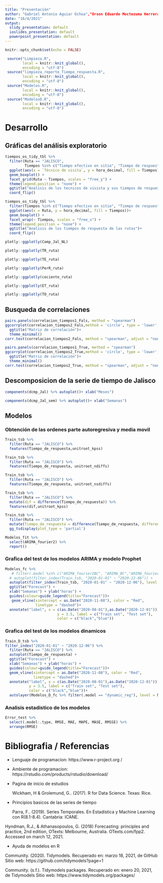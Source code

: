 ```yaml
---
title: "Presentación"
author: "Gabriel Antonio Aguiar Ochoa","Orson Eduardo Moctezuma Herrera","Elberto Román Galán"
date: "16/4/2021"
output:
  slidy_presentation: default
  ioslides_presentation: default
  powerpoint_presentation: default
---
```


```r
knitr::opts_chunk$set(echo = FALSE)
```

```r
 source("Limpieza.R", 
        local = knitr::knit_global(),
        encoding = "utf-8")
 source("limpieza_reporte_Tiempo_respuesta.R", 
        local = knitr::knit_global(),
        encoding = "utf-8")
 source("Modelos.R", 
        local = knitr::knit_global(),
        encoding = "utf-8")
 source("ModelosD.R", 
        local = knitr::knit_global(),
        encoding = "utf-8")
```

# Desarrollo 
## Gráficas del análisis exploratorio
```r
tiempos_os_tidy_tbl %>%
  filter(Ruta == "JALISCO",
         Tiempos %in% c("Tiempo efectivo en sitio", "Tiempo de respuesta")) %>%
  ggplot(aes(x = `Técnico de visita`, y = hora_decimal, fill = Tiempos))+
  geom_boxplot() +
  facet_grid(Ruta ~ Tiempos, scales = "free_y") +
  theme(legend.position = "none") +
  ggtitle("Analisis de los tecnicos de visista y sus tiempos de respuesta")+
  coord_flip()

```

```r
tiempos_os_tidy_tbl %>%
  filter(Tiempos %in% c("Tiempo efectivo en sitio", "Tiempo de respuesta")) %>%
  ggplot(aes(x = Ruta, y = hora_decimal, fill = Tiempos))+
  geom_boxplot() +
  facet_wrap(~ Tiempos, scales = "free_x") +
  theme(legend.position = "none") +
  ggtitle("Analisis de los tiempos de respuesta de las rutas")+
  coord_flip()
```

```r
plotly::ggplotly(Comp_Jal_NL)
```


```r
plotly::ggplotly(TR_ruta)
```


```r
plotly::ggplotly(TE_ruta)
```


```r
plotly::ggplotly(PerR_ruta)
```

```r
plotly::ggplotly(cociente_ruta)
```


```r
plotly::ggplotly(ET_ruta)

```


```r
plotly::ggplotly(TO_ruta)
```


## Busqueda de correlaciones 

```r

pairs.panels(correlacion_tiempos1_Fals, method = "spearman")
ggcorrplot(correlacion_tiempos2_Fals,method = 'circle', type = 'lower',lab = TRUE)+
  ggtitle("Matriz de correlación")+
  theme_minimal()
corr.test(correlacion_tiempos2_Fals, method = "spearman", adjust = "none")
```


```r
pairs.panels(correlacion_tiempos1_True, method = "spearman")
ggcorrplot(correlacion_tiempos2_True,method = 'circle', type = 'lower',lab = TRUE)+
  ggtitle("Matriz de correlación")+
  theme_minimal()
corr.test(correlacion_tiempos2_True, method = "spearman", adjust = "none")
```

## Descomposicion de la serie de tiempo de Jalisco 
```r
components(dcmp_Jal) %>% autoplot()+ xlab("Meses")
```

```r
components(dcmp_Jal_sem) %>% autoplot()+ xlab("Semanas")
```


## Modelos 
### Obtención de las ordenes parte autoregresiva y media movil

```r
Train_tsb %>% 
  filter(Ruta == "JALISCO") %>% 
  features(Tiempo_de_respuesta,unitroot_kpss)
```

```r
Train_tsb %>% 
  filter(Ruta == "JALISCO") %>% 
  features(Tiempo_de_respuesta, unitroot_ndiffs)

Train_tsb %>% 
  filter(Ruta == "JALISCO") %>% 
  features(Tiempo_de_respuesta, unitroot_nsdiffs)
```

```r
Train_tsb %>% 
  filter(Ruta == "JALISCO") %>% 
  mutate(dif = difference(Tiempo_de_respuesta)) %>% 
  features(dif,unitroot_kpss)
```

```r
Train_tsb %>% 
  filter(Ruta == "JALISCO") %>%
  mutate(Tiempo_de_respuesta = difference(Tiempo_de_respuesta, differences = 1)) %>% 
  gg_tsdisplay(plot_type = 'partial')
```

```r
Modelos_fit %>% 
  select(ARIMA_fourier2) %>% 
  report()
```



### Grafica del test de los modelos ARIMA y modelo Prophet 

```r
Modelos_fc %>% 
   # filter(.model %in% c("ARIMA_fourier2BC", "ARIMA_BC","ARIMA_fourier2" )) %>% 
  # autoplot(filter_index(Train_tsb, "2020-01-01" ~ "2020-12-06")) +
  autoplot(filter_index(Train_tsb, "2020-01-01" ~ "2020-12-06"), level = NULL ) +
  ggtitle("Forecast") +
  xlab("Semanas") + ylab("horas") +
  guides(colour=guide_legend(title="Forecast"))+
   geom_vline(xintercept = as.Date("2020-11-08"), color = "Red",
              linetype = "dashed")+
  annotate("label", x = c(as.Date("2020-08-01"),as.Date("2020-12-01")),
                        y = 3.5, label = c("Train set", "Test set"),
                        color = c("black","blue"))
```

### Grafica del test de los modelos dinamicos 
```r
Train_D_tsb %>% 
filter_index("2020-01-01" ~ "2020-12-06") %>% 
  filter(Ruta == "JALISCO") %>% 
  autoplot(Tiempo_de_respuesta) +
  ggtitle("Forecast") +
  xlab("Semanas") + ylab("horas") +
  guides(colour=guide_legend(title="Forecast"))+
  geom_vline(xintercept = as.Date("2020-11-08"), color = "Red",
             linetype = "dashed")+
  annotate("label", x = c(as.Date("2020-08-01"),as.Date("2020-12-01")),
           y = 3.5, label = c("Train set", "Test set"),
           color = c("black","blue"))+
  autolayer(Modelos_D_fc %>% filter(.model == "dynamic_reg"), level = NULL)

```

### Analisis estadistico de los modelos  

```r
Error_test %>% 
  select(.model:.type, RMSE, MAE, MAPE, MASE, RMSSE) %>% 
  arrange(RMSE)
```

# Bibliografia / Referencias 


* Lenguaje de programacion:
  https://www.r-project.org
  /
* Ambiente de programacion:
  https://rstudio.com/products/rstudio/download/

* Pagina de inicio de estudios

  Wickham, H & Grolemund, G.. (2017). R for Data Science. Texas: Rice.

* Principios basicos de las series de tiempo

  Parra, F.. (2019). Series Temporales. En Estadística y Machine Learning con R(8.1-8.4). Cantabria: ICANE.
  
 Hyndman, R.J., & Athanasopoulos, G. (2018) Forecasting: principles and practice, 2nd edition, OTexts: Melbourne, Australia. OTexts.com/fpp2. Accessed on march 12, 2021.

* Ayuda de modelos en R
 
 Community. (2020). Tidymodels. Recuperado en: marzo 18, 2021, de GitHub Sitio web: https://github.com/tidymodels?page=1
 
 Community. (s.f.). Tidymodels packages. Recuperado en: enero 20, 2021, de Tidymodels Sitio web: https://www.tidymodels.org/packages/

